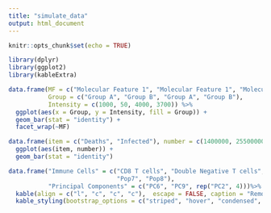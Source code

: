 ```yaml
---
title: "simulate_data"
output: html_document
---
```


```r
knitr::opts_chunk$set(echo = TRUE)
```

```r
library(dplyr)
library(ggplot2)
library(kableExtra)
```


```r
data.frame(MF = c("Molecular Feature 1", "Molecular Feature 1", "Molecular Feature 2", "Molecular Feature 2"),
           Group = c("Group A", "Group B", "Group A", "Group B"), 
           Intensity = c(1000, 50, 4000, 3700)) %>%
  ggplot(aes(x = Group, y = Intensity, fill = Group)) +
  geom_bar(stat = "identity") +
  facet_wrap(~MF)
```

```r
data.frame(item = c("Deaths", "Infected"), number = c(1400000, 2550000000)) %>%
  ggplot(aes(item, number)) +
  geom_bar(stat = "identity")
```

```r
data.frame("Immune Cells" = c("CD8 T cells", "Double Negative T cells", "Pop12", "Pop15",
                              "Pop7", "Pop8"),
           "Principal Components" = c("PC6", "PC9", rep("PC2", 4)))%>%
  kable(align = c("l", "c", "c", "c"),  escape = FALSE, caption = "Removed due to Timepoint Interaction") %>%
  kable_styling(bootstrap_options = c("striped", "hover", "condensed", "responsive")) 
```

